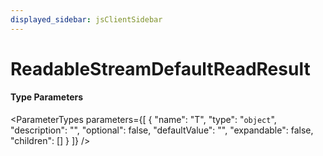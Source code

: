 ```yaml
---
displayed_sidebar: jsClientSidebar
---
```



# ReadableStreamDefaultReadResult

#### Type Parameters

<ParameterTypes parameters={[
  {
    "name": "T",
    "type": "`object`",
    "description": "",
    "optional": false,
    "defaultValue": "",
    "expandable": false,
    "children": []
  }
]} />
